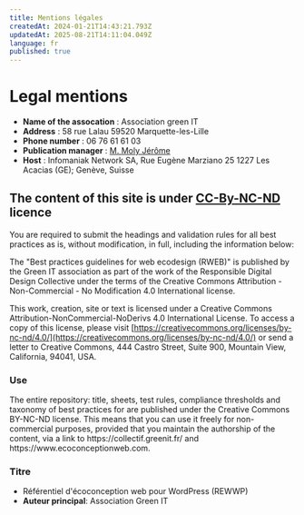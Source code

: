 ```yaml
---
title: Mentions légales
createdAt: 2024-01-21T14:43:21.793Z
updatedAt: 2025-08-21T14:11:04.049Z
language: fr
published: true
---
```


# Legal mentions

* **Name of the assocation** : Association green IT
* **Address** : 58 rue Lalau 59520 Marquette-les-Lille
* **Phone number** : 06 76 61 61 03
* **Publication manager** : [M. Moly Jérôme](https://ref.greenit.fr/wp/jerome@greenit.fr)
* **Host** : Infomaniak Network SA, Rue Eugène Marziano 25 1227 Les Acacias (GE); Genève, Suisse

## The content of this site is under [CC-By-NC-ND](https://creativecommons.org/licenses/by-nc-nd/4.0/) licence

You are required to submit the headings and validation rules for all best practices as is, without modification, in full, including the information below:

The "Best practices guidelines for web ecodesign (RWEB)" is published by the Green IT association as part of the work of the Responsible Digital Design Collective under the terms of the Creative Commons Attribution - Non-Commercial - No Modification 4.0 International license.

This work, creation, site or text is licensed under a Creative Commons Attribution-NonCommercial-NoDerivs 4.0 International License. To access a copy of this license, please visit [https://creativecommons.org/licenses/by-nc-nd/4.0/](https://creativecommons.org/licenses/by-nc-nd/4.0/)  or send a letter to Creative Commons, 444 Castro Street, Suite 900, Mountain View, California, 94041, USA.

### Use

The entire repository: title, sheets, test rules, compliance thresholds and taxonomy of best practices for  are published under the Creative Commons BY-NC-ND license. This means that you can use it freely for non-commercial purposes, provided that you maintain the authorship of the content, via a link to https\://collectif.greenit.fr/ and https\://www\.ecoconceptionweb.com.

### Titre

* Référentiel d'écoconception web pour WordPress (REWWP)
* **Auteur principal**: Association Green IT
